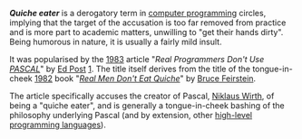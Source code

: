 '''''Quiche eater''''' is a derogatory term in [[computer programming]] circles, implying that the target of the accusation is too far removed from practice and is more part to academic matters, unwilling to "get their hands dirty". Being humorous in nature, it is usually a fairly mild insult.

It was popularised by the [[1983]] article "''Real Programmers Don't Use [[Pascal programming language|PASCAL]]''" by [[Ed Post]] [http://www.cse.buffalo.edu/~kensmith/rpgm.txt]. The title itself derives from the title of the tongue-in-cheek [[1982]] book "''[[Real Men Don't Eat Quiche]]''" by [[Bruce Feirstein]].

The article specifically accuses the creator of Pascal, [[Niklaus Wirth]], of being a "quiche eater", and is generally a tongue-in-cheek bashing of the philosophy underlying Pascal (and by extension, other [[high-level programming language]]s).

{{compu-lang-stub}}